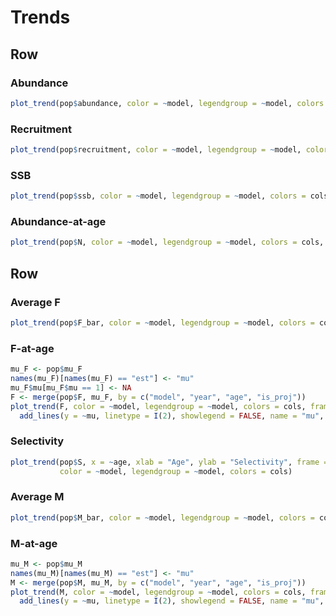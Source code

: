 
Trends
================================================================================

Row {.tabset}
--------------------------------------------------------------------------------

### Abundance

```r
plot_trend(pop$abundance, color = ~model, legendgroup = ~model, colors = cols, ylab = "Abundance")
```

### Recruitment

```r
plot_trend(pop$recruitment, color = ~model, legendgroup = ~model, colors = cols, ylab = "Recruitment")
```

### SSB

```r
plot_trend(pop$ssb, color = ~model, legendgroup = ~model, colors = cols, ylab = "SSB")
```

### Abundance-at-age

```r
plot_trend(pop$N, color = ~model, legendgroup = ~model, colors = cols, frame = ~age, ylab = "N")
```


<!-- ### Stock-Recruit -->

<!-- ```{r} -->

<!-- ``` -->


Row {.tabset}
--------------------------------------------------------------------------------

### Average F

```r
plot_trend(pop$F_bar, color = ~model, legendgroup = ~model, colors = cols, ylab = "Average F")
```

### F-at-age

```r
mu_F <- pop$mu_F
names(mu_F)[names(mu_F) == "est"] <- "mu"
mu_F$mu[mu_F$mu == 1] <- NA
F <- merge(pop$F, mu_F, by = c("model", "year", "age", "is_proj"))
plot_trend(F, color = ~model, legendgroup = ~model, colors = cols, frame = ~age, ylab = "F") |> 
  add_lines(y = ~mu, linetype = I(2), showlegend = FALSE, name = "mu", line = list(width = 0.5)) 
```

### Selectivity

```r
plot_trend(pop$S, x = ~age, xlab = "Age", ylab = "Selectivity", frame = ~year,
           color = ~model, legendgroup = ~model, colors = cols)
```

### Average M

```r
plot_trend(pop$M_bar, color = ~model, legendgroup = ~model, colors = cols, ylab = "Average M")
```

### M-at-age

```r
mu_M <- pop$mu_M
names(mu_M)[names(mu_M) == "est"] <- "mu"
M <- merge(pop$M, mu_M, by = c("model", "year", "age", "is_proj"))
plot_trend(M, color = ~model, legendgroup = ~model, colors = cols, frame = ~age, ylab = "M") |> 
  add_lines(y = ~mu, linetype = I(2), showlegend = FALSE, name = "mu", line = list(width = 0.5)) 
```



